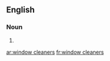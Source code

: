 ==English==

===Noun===
{{head|en|plural|head=[[window]] [[cleaner]]s}}

# {{plural of|window cleaner|lang=en}}

[[ar:window cleaners]]
[[fr:window cleaners]]